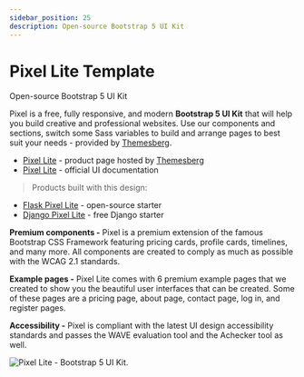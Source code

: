 ```yaml
---
sidebar_position: 25
description: Open-source Bootstrap 5 UI Kit
---
```


# Pixel Lite Template

<SubHeading>Open-source Bootstrap 5 UI Kit</SubHeading>

Pixel is a free, fully responsive, and modern **Bootstrap 5 UI Kit** that will help you build creative and professional websites. Use our components and sections, switch some Sass variables to build and arrange pages to best suit your needs - provided by [Themesberg](../partners/themesberg.mdx).

- [Pixel Lite](https://themesberg.com/product/ui-kit/pixel-lite-free-bootstrap-4-ui-kit) - product page hosted by [Themesberg](../partners/themesberg.mdx)
- [Pixel Lite](https://themesberg.com/docs/pixel-bootstrap/getting-started/overview/) - official UI documentation

> Products built with this design:

- [Flask Pixel Lite](../../products/flask-apps/pixel-lite.mdx) - open-source starter
- [Django Pixel Lite](../../products/django-apps/pixel-lite.mdx) - free Django starter

**Premium components -** Pixel is a premium extension of the famous Bootstrap CSS Framework featuring pricing cards, profile cards, timelines, and many more. All components are created to comply as much as possible with the WCAG 2.1 standards.

**Example pages -** Pixel Lite comes with 6 premium example pages that we created to show you the beautiful user interfaces that can be created. Some of these pages are a pricing page, about page, contact page, log in, and register pages.

**Accessibility -** Pixel is compliant with the latest UI design accessibility standards and passes the WAVE evaluation tool and the Achecker tool as well.

![Pixel Lite - Bootstrap 5 UI Kit.](../../../static/assets/pixel-bootstrap-5-freelancer-page.png)
